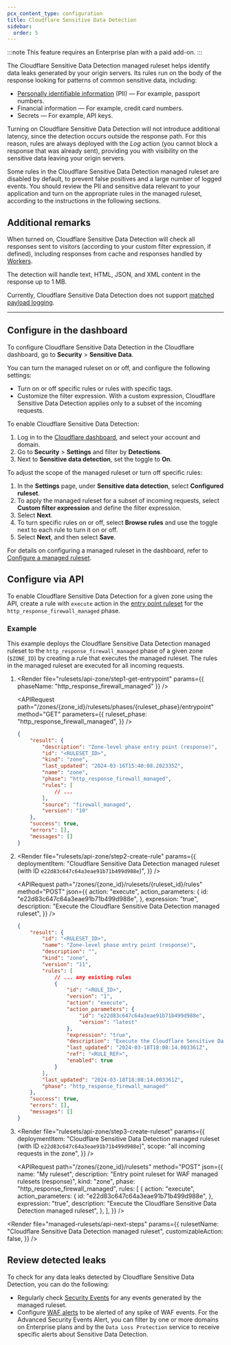 ```yaml
---
pcx_content_type: configuration
title: Cloudflare Sensitive Data Detection
sidebar:
  order: 5
---
```



:::note
This feature requires an Enterprise plan with a paid add-on.
:::

The Cloudflare Sensitive Data Detection managed ruleset helps identify data leaks generated by your origin servers. Its rules run on the body of the response looking for patterns of common sensitive data, including:

- [Personally identifiable information](https://www.cloudflare.com/learning/privacy/what-is-pii/) (PII) — For example, passport numbers.
- Financial information — For example, credit card numbers.
- Secrets — For example, API keys.

Turning on Cloudflare Sensitive Data Detection will not introduce additional latency, since the detection occurs outside the response path. For this reason, rules are always deployed with the _Log_ action (you cannot block a response that was already sent), providing you with visibility on the sensitive data leaving your origin servers.

Some rules in the Cloudflare Sensitive Data Detection managed ruleset are disabled by default, to prevent false positives and a large number of logged events. You should review the PII and sensitive data relevant to your application and turn on the appropriate rules in the managed ruleset, according to the instructions in the following sections.

## Additional remarks

When turned on, Cloudflare Sensitive Data Detection will check all responses sent to visitors (according to your custom filter expression, if defined), including responses from cache and responses handled by [Workers](/workers/).

The detection will handle text, HTML, JSON, and XML content in the response up to 1 MB.

Currently, Cloudflare Sensitive Data Detection does not support [matched payload logging](/waf/managed-rules/payload-logging/).

---

## Configure in the dashboard

<Tabs syncKey="dashNewNav"> <TabItem label="Old dashboard">

To configure Cloudflare Sensitive Data Detection in the Cloudflare dashboard, go to **Security** > **Sensitive Data**.

You can turn the managed ruleset on or off, and configure the following settings:

- Turn on or off specific rules or rules with specific tags.
- Customize the filter expression. With a custom expression, Cloudflare Sensitive Data Detection applies only to a subset of the incoming requests.

</TabItem> <TabItem label="New dashboard" icon="rocket">

To enable Cloudflare Sensitive Data Detection:

1. Log in to the [Cloudflare dashboard](https://dash.cloudflare.com), and select your account and domain.
2. Go to **Security** > **Settings** and filter by **Detections**.
3. Next to **Sensitive data detection**, set the toggle to **On**.

To adjust the scope of the managed ruleset or turn off specific rules:

1. In the **Settings** page, under **Sensitive data detection**, select **Configured ruleset**.
2. To apply the managed ruleset for a subset of incoming requests, select **Custom filter expression** and define the filter expression.
3. Select **Next**.
4. To turn specific rules on or off, select **Browse rules** and use the toggle next to each rule to turn it on or off.
5. Select **Next**, and then select **Save**.

</TabItem> </Tabs>

For details on configuring a managed ruleset in the dashboard, refer to [Configure a managed ruleset](/waf/managed-rules/deploy-zone-dashboard/#configure-a-managed-ruleset).

## Configure via API

To enable Cloudflare Sensitive Data Detection for a given zone using the API, create a rule with `execute` action in the [entry point ruleset](/ruleset-engine/about/rulesets/#entry-point-ruleset) for the `http_response_firewall_managed` phase.

### Example

This example deploys the Cloudflare Sensitive Data Detection managed ruleset to the `http_response_firewall_managed` phase of a given zone (`$ZONE_ID`) by creating a rule that executes the managed ruleset. The rules in the managed ruleset are executed for all incoming requests.

1.  <Render
    	file="rulesets/api-zone/step1-get-entrypoint"
    	params={{ phaseName: "http_response_firewall_managed" }}
    />

    <APIRequest
    	path="/zones/{zone_id}/rulesets/phases/{ruleset_phase}/entrypoint"
    	method="GET"
    	parameters={{
    		ruleset_phase: "http_response_firewall_managed",
    	}}
    />

    ```json output {4}
    {
    	"result": {
    		"description": "Zone-level phase entry point (response)",
    		"id": "<RULESET_ID>",
    		"kind": "zone",
    		"last_updated": "2024-03-16T15:40:08.202335Z",
    		"name": "zone",
    		"phase": "http_response_firewall_managed",
    		"rules": [
    			// ...
    		],
    		"source": "firewall_managed",
    		"version": "10"
    	},
    	"success": true,
    	"errors": [],
    	"messages": []
    }
    ```

2.  <Render
    	file="rulesets/api-zone/step2-create-rule"
    	params={{
    		deploymentItem:
    			"Cloudflare Sensitive Data Detection managed ruleset (with ID `e22d83c647c64a3eae91b71b499d988e`)",
    	}}
    />

    <APIRequest
    	path="/zones/{zone_id}/rulesets/{ruleset_id}/rules"
    	method="POST"
    	json={{
    		action: "execute",
    		action_parameters: {
    			id: "e22d83c647c64a3eae91b71b499d988e",
    		},
    		expression: "true",
    		description:
    			"Execute the Cloudflare Sensitive Data Detection managed ruleset",
    	}}
    />

    ```json output
    {
    	"result": {
    		"id": "<RULESET_ID>",
    		"name": "Zone-level phase entry point (response)",
    		"description": "",
    		"kind": "zone",
    		"version": "11",
    		"rules": [
    			// ... any existing rules
    			{
    				"id": "<RULE_ID>",
    				"version": "1",
    				"action": "execute",
    				"action_parameters": {
    					"id": "e22d83c647c64a3eae91b71b499d988e",
    					"version": "latest"
    				},
    				"expression": "true",
    				"description": "Execute the Cloudflare Sensitive Data Detection managed ruleset",
    				"last_updated": "2024-03-18T18:08:14.003361Z",
    				"ref": "<RULE_REF>",
    				"enabled": true
    			}
    		],
    		"last_updated": "2024-03-18T18:08:14.003361Z",
    		"phase": "http_response_firewall_managed"
    	},
    	"success": true,
    	"errors": [],
    	"messages": []
    }
    ```

3.  <Render
    	file="rulesets/api-zone/step3-create-ruleset"
    	params={{
    		deploymentItem:
    			"Cloudflare Sensitive Data Detection managed ruleset (with ID `e22d83c647c64a3eae91b71b499d988e`)",
    		scope: "all incoming requests in the zone",
    	}}
    />

    <APIRequest
    	path="/zones/{zone_id}/rulesets"
    	method="POST"
    	json={{
    		name: "My ruleset",
    		description: "Entry point ruleset for WAF managed rulesets (response)",
    		kind: "zone",
    		phase: "http_response_firewall_managed",
    		rules: [
    			{
    				action: "execute",
    				action_parameters: {
    					id: "e22d83c647c64a3eae91b71b499d988e",
    				},
    				expression: "true",
    				description:
    					"Execute the Cloudflare Sensitive Data Detection managed ruleset",
    			},
    		],
    	}}
    />

<Render
	file="managed-rulesets/api-next-steps"
	params={{
		rulesetName: "Cloudflare Sensitive Data Detection managed ruleset",
		customizableAction: false,
	}}
/>

<Render file="managed-rulesets/api-more-resources" />

## Review detected leaks

To check for any data leaks detected by Cloudflare Sensitive Data Detection, you can do the following:

- Regularly check [Security Events](/waf/analytics/security-events/) for any events generated by the managed ruleset.
- Configure [WAF alerts](/waf/reference/alerts/) to be alerted of any spike of WAF events. For the Advanced Security Events Alert, you can filter by one or more domains on Enterprise plans and by the `Data Loss Protection` service to receive specific alerts about Sensitive Data Detection.
